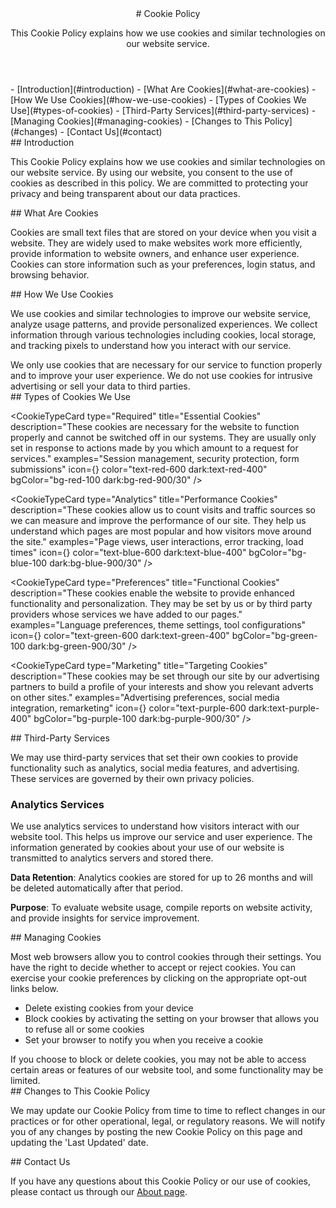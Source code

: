 
<Header lastUpdated="October 19, 2025">
# Cookie Policy

This Cookie Policy explains how we use cookies and similar technologies on our website service.
</Header>

<TableOfContents>
- [Introduction](#introduction)
- [What Are Cookies](#what-are-cookies)
- [How We Use Cookies](#how-we-use-cookies)
- [Types of Cookies We Use](#types-of-cookies)
- [Third-Party Services](#third-party-services)
- [Managing Cookies](#managing-cookies)
- [Changes to This Policy](#changes)
- [Contact Us](#contact)
</TableOfContents>

<Section id="introduction">
## Introduction

This Cookie Policy explains how we use cookies and similar technologies on our website service. By using our website, you consent to the use of cookies as described in this policy. We are committed to protecting your privacy and being transparent about our data practices.
</Section>

<Section id="what-are-cookies">
## What Are Cookies

Cookies are small text files that are stored on your device when you visit a website. They are widely used to make websites work more efficiently, provide information to website owners, and enhance user experience. Cookies can store information such as your preferences, login status, and browsing behavior.
</Section>

<Section id="how-we-use-cookies">
## How We Use Cookies

We use cookies and similar technologies to improve our website service, analyze usage patterns, and provide personalized experiences. We collect information through various technologies including cookies, local storage, and tracking pixels to understand how you interact with our service.

<InfoBox type="info" title="Important Note">
We only use cookies that are necessary for our service to function properly and to improve your user experience. We do not use cookies for intrusive advertising or sell your data to third parties.
</InfoBox>
</Section>

<Section id="types-of-cookies">
## Types of Cookies We Use

<CookieTypeCard
  type="Required"
  title="Essential Cookies"
  description="These cookies are necessary for the website to function properly and cannot be switched off in our systems. They are usually only set in response to actions made by you which amount to a request for services."
  examples="Session management, security protection, form submissions"
  icon={<Shield className="h-6 w-6" />}
  color="text-red-600 dark:text-red-400"
  bgColor="bg-red-100 dark:bg-red-900/30"
/>

<CookieTypeCard
  type="Analytics"
  title="Performance Cookies"
  description="These cookies allow us to count visits and traffic sources so we can measure and improve the performance of our site. They help us understand which pages are most popular and how visitors move around the site."
  examples="Page views, user interactions, error tracking, load times"
  icon={<BarChart3 className="h-6 w-6" />}
  color="text-blue-600 dark:text-blue-400"
  bgColor="bg-blue-100 dark:bg-blue-900/30"
/>

<CookieTypeCard
  type="Preferences"
  title="Functional Cookies"
  description="These cookies enable the website to provide enhanced functionality and personalization. They may be set by us or by third party providers whose services we have added to our pages."
  examples="Language preferences, theme settings, tool configurations"
  icon={<Settings className="h-6 w-6" />}
  color="text-green-600 dark:text-green-400"
  bgColor="bg-green-100 dark:bg-green-900/30"
/>

<CookieTypeCard
  type="Marketing"
  title="Targeting Cookies"
  description="These cookies may be set through our site by our advertising partners to build a profile of your interests and show you relevant adverts on other sites."
  examples="Advertising preferences, social media integration, remarketing"
  icon={<Target className="h-6 w-6" />}
  color="text-purple-600 dark:text-purple-400"
  bgColor="bg-purple-100 dark:bg-purple-900/30"
/>
</Section>

<Section id="third-party-services">
## Third-Party Services

We may use third-party services that set their own cookies to provide functionality such as analytics, social media features, and advertising. These services are governed by their own privacy policies.

### Analytics Services

We use analytics services to understand how visitors interact with our website tool. This helps us improve our service and user experience. The information generated by cookies about your use of our website is transmitted to analytics servers and stored there.

**Data Retention**: Analytics cookies are stored for up to 26 months and will be deleted automatically after that period.

**Purpose**: To evaluate website usage, compile reports on website activity, and provide insights for service improvement.
</Section>

<Section id="managing-cookies">
## Managing Cookies

Most web browsers allow you to control cookies through their settings. You have the right to decide whether to accept or reject cookies. You can exercise your cookie preferences by clicking on the appropriate opt-out links below.

- Delete existing cookies from your device
- Block cookies by activating the setting on your browser that allows you to refuse all or some cookies
- Set your browser to notify you when you receive a cookie

<InfoBox type="warning" title="Please Note">
If you choose to block or delete cookies, you may not be able to access certain areas or features of our website tool, and some functionality may be limited.
</InfoBox>
</Section>

<Section id="changes">
## Changes to This Cookie Policy

We may update our Cookie Policy from time to time to reflect changes in our practices or for other operational, legal, or regulatory reasons. We will notify you of any changes by posting the new Cookie Policy on this page and updating the 'Last Updated' date.
</Section>

<Section id="contact">
## Contact Us

If you have any questions about this Cookie Policy or our use of cookies, please contact us through our [About page](/about).
</Section>
